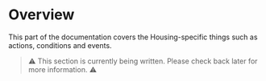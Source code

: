 
# Overview

This part of the documentation covers the Housing-specific things such as actions, conditions and events.

<Cards>
    <Cards.Card arrow title="Events" href="/language/housing/events" />
    <Cards.Card arrow title="Actions" href="/language/housing/actions" />
    <Cards.Card arrow title="Conditions" href="/language/housing/conditions" />
</Cards>

> ⚠️ This section is currently being written. Please check back later for more information. ⚠️
